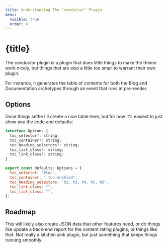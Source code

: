 ```yaml
---
title: Understanding The "conductor" Plugin
menu:
  visible: true
  order: 4
---
```


# {title}

The _conductor_ plugin is a plugin that does little things to make 
the theme work nicely, but things that are also a little too small
to warrant their own plugin.

For instance, it generates the table of contents for both the Blog
and Documentation archetypes through an event that runs at pre-render.

## Options

Once things settle I'll create a nice table here, but for now it's
easiest to just show you the code and defaults:

```js
interface Options {
  toc_selector?: string;
  toc_container?: string;
  toc_heading_selectors?: string;
  toc_list_class?: string;
  toc_link_class?: string;
}

export const defaults: Options = {
  toc_selector: "#toc",
  toc_container: ".toc-enabled",
  toc_heading_selectors: "h2, h3, h4, h5, h6",
  toc_link_class: "",
  toc_list_class: "",
};
```

## Roadmap

This will likely also create JSON data that other features need, or 
do things like update a back-end report for the content rating plugins, 
or things like that. Not really a kitchen sink plugin, but just something
that keeps things running smoothly.
